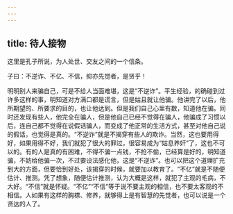 ```yaml
---
---
---
```

title: 待人接物
---




这里是孔子所说，为人处世、交友之间的一个信条。

子曰：不逆诈、不亿、不信，抑亦先觉者，是贤乎！

明明别人来骗自己，可是不给人当面难堪，这是“不逆诈”。平生经验，的确碰到过许多这样的事，明知道对方满口都是谎言，但是姑且就让他骗。他讲完了以后，他所期望的、所要求的目的，也让他达到。但是我们自己心里有数，知道他在骗。同时还发现有些人，他完全在骗人，但是他自己已经不觉得在骗人，他骗成了习惯以后，连自己都不觉得在说假话骗人，而变成了他正常的生活方式，甚至对他自己说的假话，也觉得是真的。“不逆诈”就是不揭穿有些人的欺诈。当然，这也要用得好，如果用得不好，我们就犯了很大的罪过，很容易成为“姑息养奸”了，这也不可以的。有的人是真的有困难，不得不骗一点钱，不抢不偷，已经算是好的，明知道骗，不妨给他骗一次，不过要设法感化他，这是“不逆诈”。也可以把这个道理扩充到大的方面，但要恰到好处，该揭穿的时候，就要加以教育了。“不亿”就是不随便估计、推测。凭了想象，随便估计推测，认为大概是这样，就犯了主观的毛病，不大好。“不信”就是怀疑。“不亿”“不信”等于说不要主观的相信，也不要太客观的不相信。人如果有这样的胸襟、修养，就够得上是有智慧的先觉者，也可以说是一个贤达的人了。